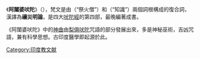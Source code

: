 {{印度教}}
《'''阿闥婆吠陀'''》（{{lang-sa|अथर्ववेद|{{IAST|Atharvavéda}}}}），梵文是由''{{IAST|atharvan}}''（“祭火僧”）和''{{IAST|veda}}''（“知識”）兩個詞根構成的復合詞，漢譯為'''禳災明論'''，是四大[[吠陀經|吠陀經]]的第四部，最晚編著成書。

《阿闥婆吠陀》中的[[神曲|神曲]]由[[梨俱吠陀|梨俱吠陀]]咒語的部分發展出來，多是神秘巫術，吉凶咒語，兼有科學思想。古印度醫學即起源於此。 

{{wikisourcelang-inline|sa|अथर्ववेदः}}

{{Religion-stub}}
{{印度神話}}
[[Category:印度教文献|Category:印度教文献]]